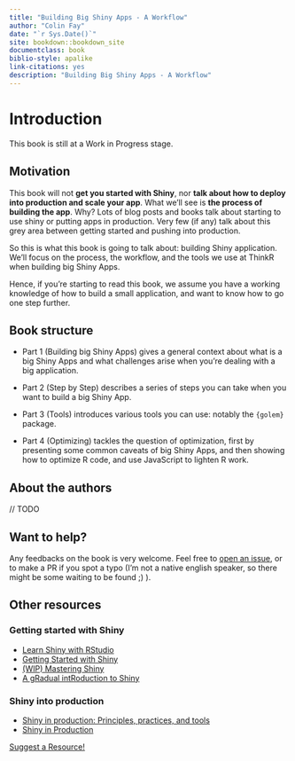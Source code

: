 ```yaml
--- 
title: "Building Big Shiny Apps - A Workflow"
author: "Colin Fay"
date: "`r Sys.Date()`"
site: bookdown::bookdown_site
documentclass: book
biblio-style: apalike
link-citations: yes
description: "Building Big Shiny Apps - A Workflow"
---
```


# Introduction {-}

This book is still at a Work in Progress stage.

## Motivation {-}

This book will not __get you started with Shiny__, nor __talk about how to deploy into production and scale your app__. What we'll see is __the process of building the app__. Why? Lots of blog posts and books talk about starting to use shiny or putting apps in production. Very few (if any) talk about this grey area between getting started and pushing into production. 

So this is what this book is going to talk about: building Shiny application. We'll focus on the process, the workflow, and the tools we use at ThinkR when building big Shiny Apps.

Hence, if you're starting to read this book, we assume you have a working knowledge of how to build a small application, and want to know how to go one step further. 

## Book structure {-}

+ Part 1 (Building big Shiny Apps) gives a general context about what is a big Shiny Apps and what challenges arise when you're dealing with a big application. 

+ Part 2 (Step by Step) describes a series of steps you can take when you want to build a big Shiny App. 

+ Part 3 (Tools) introduces various tools you can use: notably the `{golem}` package.

+ Part 4 (Optimizing) tackles the question of optimization, first by presenting some common caveats of big Shiny Apps, and then showing how to optimize R code, and use JavaScript to lighten R work.

## About the authors {-}

// TODO 

## Want to help? {-}

Any feedbacks on the book is very welcome. Feel free to [open an issue](https://github.com/ThinkR-open/building-shiny-apps-workflow/issues), or to make a PR if you spot a typo (I'm not a native english speaker, so there might be some waiting to be found ;) ).

## Other resources {-}

### Getting started with Shiny  {-}

+ [Learn Shiny with RStudio](https://shiny.rstudio.com/tutorial/)
+ [Getting Started with Shiny](https://ourcodingclub.github.io/2017/03/07/shiny.html)
+ [(WIP) Mastering Shiny](https://github.com/jcheng5/shiny-book)
+ [A gRadual intRoduction to Shiny](https://laderast.github.io/gradual_shiny/)

### Shiny into production  {-}

+ [Shiny in production: Principles, practices, and tools](https://resources.rstudio.com/rstudio-conf-2019/shiny-in-production-principles-practices-and-tools-joe-cheng)
+ [Shiny in Production](https://kellobri.github.io/shiny-prod-book/)

[Suggest a Resource!](https://github.com/ThinkR-open/building-shiny-apps-workflow/issues)